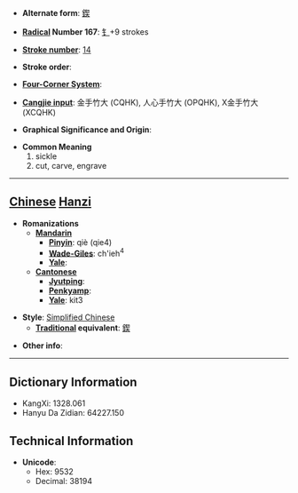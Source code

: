 * '''Alternate form''': [[鍥]]

* '''[[Wiktionary:Chinese radical index| Radical]] Number 167''': [[Wiktionary:Chinese radical index 钅|钅]]+9 strokes

* '''[[Wiktionary:Chinese total strokes index|Stroke number]]''': [[Wiktionary:Chinese total strokes index 14|14]]

* '''Stroke order''': 

* '''[[Wiktionary:Chinese four corner index|Four-Corner System]]''': 

* '''[[Wiktionary:Chinese Cangjie index|Cangjie input]]''': 金手竹大 (CQHK), 人心手竹大 (OPQHK), X金手竹大 (XCQHK)

* '''Graphical Significance and Origin''': 

* '''Common Meaning'''
*#sickle
*# cut, carve, engrave


----

== [[Chinese]] [[Hanzi]] ==

* '''Romanizations'''
** '''[[Mandarin]]'''
*** '''[[Pinyin]]''': qiè (qie4)
*** '''[[Wade-Giles]]''': ch'ieh<sup>4</sup>
*** '''[[Yale]]''': 
** '''[[Cantonese]]'''
*** '''[[Jyutping]]''':
*** '''[[Penkyamp]]''': 
*** '''[[Yale]]''': kit3

* '''Style''': [[Simplified Chinese]] 
** '''[[Traditional Chinese|Traditional]] equivalent''': [[鍥]]

* '''Other info''': 

----

== Dictionary Information ==

* KangXi: 1328.061
* Hanyu Da Zidian: 64227.150

== Technical Information ==

* '''Unicode''':
** Hex: 9532
** Decimal: 38194